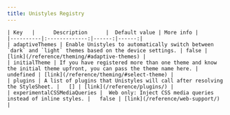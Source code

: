 ```yaml
---
title: Unistyles Registry
---
```


    | Key   |      Description      |  Default value | More info |
    |----------|:-------------:|------:|------:|
    | adaptiveThemes | Enable Unistyles to automatically switch between `dark` and `light` themes based on the device settings. | false | [link](/reference/theming/#adaptive-themes) |
    | initialTheme | If you have registered more than one theme and know the initial theme upfront, you can pass the theme name here. | undefined | [link](/reference/theming/#select-theme) |
    | plugins | A list of plugins that Unistyles will call after resolving the StyleSheet. |   [] | [link](/reference/plugins/) |
    | experimentalCSSMediaQueries |  Web only: Inject CSS media queries instead of inline styles. |   false | [link](/reference/web-support/) |

